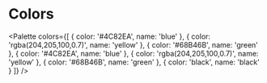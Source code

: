 
# Colors

<Palette colors={[
  {
    color: '#4C82EA',
    name: 'blue'
  },
  {
    color: 'rgba(204,205,100,0.7)',
    name: 'yellow'
  },
  {
    color: '#68B46B',
    name: 'green'
  },
  {
    color: '#4C82EA',
    name: 'blue'
  },
  {
    color: 'rgba(204,205,100,0.7)',
    name: 'yellow'
  },
  {
    color: '#68B46B',
    name: 'green'
  },
  {
    color: 'black',
    name: 'black'
  }
]} />
